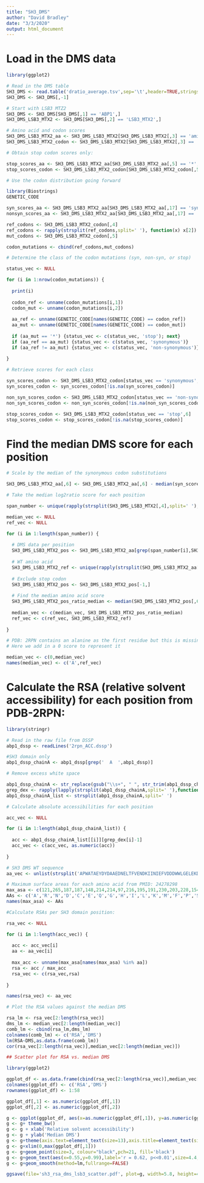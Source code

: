 ```yaml
---
title: "SH3_DMS"
author: "David Bradley"
date: "3/3/2020"
output: html_document
---
```


# Load in the DMS data

```r

library(ggplot2)

# Read in the DMS table
SH3_DMS <- read.table('dratio_average.tsv',sep='\t',header=TRUE,stringsAsFactors = FALSE)
SH3_DMS <- SH3_DMS[,-1]

# Start with LSB3 MTZ2
SH3_DMS <- SH3_DMS[SH3_DMS[,1] == 'ABP1',]
SH3_DMS_LSB3_MTX2 <- SH3_DMS[SH3_DMS[,2] == 'LSB3_MTX2',]

# Amino acid and codon scores
SH3_DMS_LSB3_MTX2_aa <- SH3_DMS_LSB3_MTX2[SH3_DMS_LSB3_MTX2[,3] == 'amino acid',]
SH3_DMS_LSB3_MTX2_codon <- SH3_DMS_LSB3_MTX2[SH3_DMS_LSB3_MTX2[,3] == 'codon',]

# Obtain stop codon scores only:

stop_scores_aa <- SH3_DMS_LSB3_MTX2_aa[SH3_DMS_LSB3_MTX2_aa[,5] == '*',6]
stop_scores_codon <- SH3_DMS_LSB3_MTX2_codon[SH3_DMS_LSB3_MTX2_codon[,5] %in% c('TAA','TAG','TGA'),6]

# Use the codon distribution going forward

library(Biostrings)
GENETIC_CODE

syn_scores_aa <- SH3_DMS_LSB3_MTX2_aa[SH3_DMS_LSB3_MTX2_aa[,17] == 'synonymous',6]
nonsyn_scores_aa <- SH3_DMS_LSB3_MTX2_aa[SH3_DMS_LSB3_MTX2_aa[,17] == 'non-synonymous',6]

ref_codons <- SH3_DMS_LSB3_MTX2_codon[,4]
ref_codons <- rapply(strsplit(ref_codons,split=' '), function(x) x[2])
mut_codons <- SH3_DMS_LSB3_MTX2_codon[,5]

codon_mutations <- cbind(ref_codons,mut_codons)

# Determine the class of the codon mutations (syn, non-syn, or stop)

status_vec <- NULL

for (i in 1:nrow(codon_mutations)) {
  
  print(i)
  
  codon_ref <- unname(codon_mutations[i,1])
  codon_mut <- unname(codon_mutations[i,2])
  
  aa_ref <- unname(GENETIC_CODE[names(GENETIC_CODE) == codon_ref])
  aa_mut <- unname(GENETIC_CODE[names(GENETIC_CODE) == codon_mut])
  
  if (aa_mut == '*') {status_vec <- c(status_vec, 'stop'); next}
  if (aa_ref == aa_mut) {status_vec <- c(status_vec, 'synonymous')}
  if (aa_ref != aa_mut) {status_vec <- c(status_vec, 'non-synonymous')}
  
}

# Retrieve scores for each class

syn_scores_codon <- SH3_DMS_LSB3_MTX2_codon[status_vec == 'synonymous',6]
syn_scores_codon <- syn_scores_codon[!is.na(syn_scores_codon)]

non_syn_scores_codon <- SH3_DMS_LSB3_MTX2_codon[status_vec == 'non-synonymous',6]
non_syn_scores_codon <- non_syn_scores_codon[!is.na(non_syn_scores_codon)]

stop_scores_codon <- SH3_DMS_LSB3_MTX2_codon[status_vec == 'stop',6]
stop_scores_codon <- stop_scores_codon[!is.na(stop_scores_codon)]

```

# Find the median DMS score for each position

```r

# Scale by the median of the synonymous codon substitutions

SH3_DMS_LSB3_MTX2_aa[,6] <- SH3_DMS_LSB3_MTX2_aa[,6] - median(syn_scores_codon)

# Take the median log2ratio score for each position

span_number <- unique(rapply(strsplit(SH3_DMS_LSB3_MTX2[,4],split=' '),function(x) x[1]))

median_vec <- NULL
ref_vec <- NULL

for (i in 1:length(span_number)) {
  
  # DMS data per position
  SH3_DMS_LSB3_MTX2_pos <- SH3_DMS_LSB3_MTX2_aa[grep(span_number[i],SH3_DMS_LSB3_MTX2_aa[,4]),]
  
  # WT amino acid
  SH3_DMS_LSB3_MTX2_ref <- unique(rapply(strsplit(SH3_DMS_LSB3_MTX2_aa[grep(span_number[i],SH3_DMS_LSB3_MTX2_aa[,4]),4],split=' '),function(x) x[2]))
  
  # Exclude stop codon
  SH3_DMS_LSB3_MTX2_pos <- SH3_DMS_LSB3_MTX2_pos[-1,]
  
  # Find the median amino acid score
  SH3_DMS_LSB3_MTX2_pos_ratio_median <- median(SH3_DMS_LSB3_MTX2_pos[,6],na.rm=TRUE)
  
  median_vec <- c(median_vec, SH3_DMS_LSB3_MTX2_pos_ratio_median)
  ref_vec <- c(ref_vec, SH3_DMS_LSB3_MTX2_ref)
   
}

# PDB: 2RPN contains an alanine as the first residue but this is missing from the DMS sequence.
# Here we add in a 0 score to represent it

median_vec <- c(0,median_vec)
names(median_vec) <- c('A',ref_vec)

```

# Calculate the RSA (relative solvent accessibility) for each position from PDB-2RPN:

```r

library(stringr)

# Read in the raw file from DSSP
abp1_dssp <- readLines('2rpn_ACC.dssp')

#SH3 domain only
abp1_dssp_chainA <- abp1_dssp[grep('  A  ',abp1_dssp)]

# Remove excess white space

abp1_dssp_chainA <- str_replace(gsub("\\s+", " ", str_trim(abp1_dssp_chainA)), "B", "b")
grep_dex <- rapply(lapply(strsplit(abp1_dssp_chainA,split=' '),function(x) grep(',',x)), function(x) x[1])
abp1_dssp_chainA_list <- strsplit(abp1_dssp_chainA,split=' ')

# Calculate absolute accessibilities for each position

acc_vec <- NULL

for (i in 1:length(abp1_dssp_chainA_list)) {
  
  acc <- abp1_dssp_chainA_list[[i]][grep_dex[i]-1]
  acc_vec <- c(acc_vec, as.numeric(acc))
  
}

# SH3 DMS WT sequence
aa_vec <- unlist(strsplit('APWATAEYDYDAAEDNELTFVENDKIINIEFVDDDWWLGELEKDGSKGLFPSNYVSLGN',split=''))

# Maximum surface areas for each amino acid from PMID: 24278298
max_asa <- c(121,265,187,187,148,214,214,97,216,195,191,230,203,228,154,143,163,264,255,165)
AAs <- c('A','R','N','D','C','E','Q','G','H','I','L','K','M','F','P','S','T','W','Y','V')
names(max_asa) <- AAs

#Calculate RSAs per SH3 domain position:

rsa_vec <- NULL

for (i in 1:length(acc_vec)) {
  
  acc <- acc_vec[i]
  aa <- aa_vec[i]
  
  max_acc <- unname(max_asa[names(max_asa) %in% aa])
  rsa <- acc / max_acc
  rsa_vec <- c(rsa_vec,rsa)
  
}

names(rsa_vec) <- aa_vec  

# Plot the RSA values against the median DMS

rsa_lm <- rsa_vec[2:length(rsa_vec)]
dms_lm <- median_vec[2:length(median_vec)]
comb_lm <- cbind(rsa_lm,dms_lm)
colnames(comb_lm) <- c('RSA','DMS')
lm(RSA~DMS,as.data.frame(comb_lm))
cor(rsa_vec[2:length(rsa_vec)],median_vec[2:length(median_vec)])

## Scatter plot for RSA vs. median DMS

library(ggplot2)

ggplot_df <- as.data.frame(cbind(rsa_vec[2:length(rsa_vec)],median_vec[2:length(median_vec)]),stringsAsFactors = FALSE)
colnames(ggplot_df) <- c('RSA','DMS')
rownames(ggplot_df) <- 1:58

ggplot_df[,1] <- as.numeric(ggplot_df[,1])
ggplot_df[,2] <- as.numeric(ggplot_df[,2])

g <- ggplot(ggplot_df, aes(x=as.numeric(ggplot_df[,1]), y=as.numeric(ggplot_df[,2]))) + geom_point(size=1, shape=23)
g <- g+ theme_bw()
g <- g + xlab('Relative solvent accessibility')
g <- g + ylab('Median DMS')
g <- g+theme(axis.text=element_text(size=13),axis.title=element_text(size=13,face="bold"),plot.title=element_text(size=14,face='bold'))
g <- g+xlim(0,max(ggplot_df[,1]))
g <- g+geom_point(size=3, colour="black",pch=21, fill='black')
g <- g+geom_text(aes(x=0.55,y=0.99),label='r = 0.62, p<<0.01',size=4.4, check_overlap = TRUE)
g <- g+geom_smooth(method=lm,fullrange=FALSE)

ggsave(file='sh3_rsa_dms_lsb3_scatter.pdf', plot=g, width=5.8, height=4.8)

```



